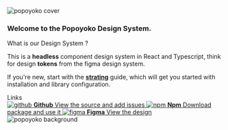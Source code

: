 




<Meta title="Introduction" />


<style>
  {`
    .subheading {
      --mediumdark: '#999999';
      font-weight: 900;
      font-size: 13px;
      color: #999;
      letter-spacing: 6px;
      line-height: 24px;
      text-transform: uppercase;
      margin-bottom: 12px;
      margin-top: 40px;
    }

    .link-list {
      display: grid;
      grid-template-columns: 1fr;
      grid-template-rows: 1fr 1fr;
      row-gap: 10px;
    }

    @media (min-width: 620px) {
      .link-list {
        row-gap: 20px;
        column-gap: 20px;
        grid-template-columns: 1fr 1fr;
      }
    }

    @media all and (-ms-high-contrast:none) {
    .link-list {
        display: -ms-grid;
        -ms-grid-columns: 1fr 1fr;
        -ms-grid-rows: 1fr 1fr;
      }
    }

    .link-item {
      display: block;
      padding: 20px 30px 20px 15px;
      border: 1px solid #00000010;
      border-radius: 5px;
      transition: background 150ms ease-out, border 150ms ease-out, transform 150ms ease-out;
      color: #333333;
      display: flex;
      align-items: flex-start;
    }

    .link-item:hover {
      border-color: #1EA7FD50;
      transform: translate3d(0, -3px, 0);
      box-shadow: rgba(0, 0, 0, 0.08) 0 3px 10px 0;
    }

    .link-item:active {
      border-color: #1EA7FD;
      transform: translate3d(0, 0, 0);
    }

    .link-item strong {
      font-weight: 700;
      display: block;
      margin-bottom: 2px;
    }

    .link-item img {
      height: 40px;
      width: 40px;
      margin-right: 15px;
      flex: none;
    }

    .link-item span {
      font-size: 14px;
      line-height: 20px;
    }
  `}
</style>

<img src={POPOYOKOcover} alt="popoyoko cover" />

### Welcome to the Popoyoko Design System.

What is our Design System ? 

This is a **headless** component design system in React and Typescript, think for design **tokens** from the figma design system.

If you're new, start with the [**strating**](?path=/docs/starting--docs) guide, which will get you started with installation and library configuration.

<div className="subheading">Links</div>

<div className="link-list">
  <a className="link-item" href="https://github.com/Popoyoko/popoyoko-ui" target="_blank">
    <img src={github} alt="github" />
    <span>
      <strong>Github</strong>
      View the source and add issues
    </span>
  </a>
  <a className="link-item" href="##" target="_blank">
    <img src={npm} alt="npm" />
    <span>
      <strong>Npm</strong>
      Download package and use it
    </span>
  </a>
  <a className="link-item" href="##" target="_blank">
    <img src={figma} alt="figma" />
    <span>
      <strong>Figma</strong>
      View the design
    </span>
  </a>
</div>

<img src={POPOYOKObackground} alt="popoyoko background" />
